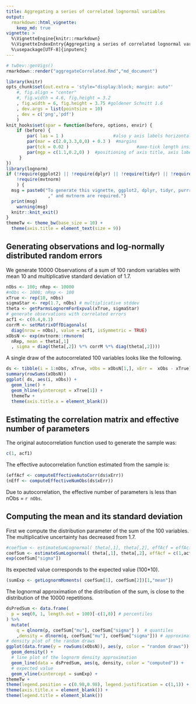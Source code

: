 ```yaml
---
title: Aggregating a series of correlated lognormal variables
output: 
  rmarkdown::html_vignette: 
    keep_md: true
vignette: >
  %\VignetteEngine{knitr::rmarkdown}
  %\VignetteIndexEntry{Aggregating a series of correlated lognormal variables}
  %\usepackage[UTF-8]{inputenc}
---
```

```r
# twDev::genVigs()
rmarkdown::render("aggregateCorrelated.Rmd","md_document") 
```

```r
library(knitr)
opts_chunk$set(out.extra = 'style="display:block; margin: auto"'
    #, fig.align = "center"
    #, fig.width = 4.6, fig.height = 3.2
    , fig.width = 6, fig.height = 3.75 #goldener Schnitt 1.6
    , dev.args = list(pointsize = 10)
    , dev = c('png','pdf')
    )
knit_hooks$set(spar = function(before, options, envir) {
    if (before) {
        par( las = 1 )                   #also y axis labels horizontal
        par(mar = c(2.0,3.3,0,0) + 0.3 )  #margins
        par(tck = 0.02 )                          #axe-tick length inside plots             
        par(mgp = c(1.1,0.2,0) )  #positioning of axis title, axis labels, axis
     }
})
library(lognorm) 
if (!require(ggplot2) || !require(dplyr) || !require(tidyr) || !require(purrr) ||
    !require(mvtnorm)
    ) {
  msg = paste0("To generate this vignette, ggplot2, dplyr, tidyr, purrr,"
	            ," and mvtnorm are required.")
  print(msg)
	warning(msg)
  knitr::knit_exit()
}
themeTw <- theme_bw(base_size = 10) + 
  theme(axis.title = element_text(size = 9))
```

## Generating observations and log-normally distributed random errors

We generate 10000 Observations of a sum of 100 random variables 
with mean 10 and multiplicative standard deviation
of 1.7.

```r
nObs <- 100; nRep <- 10000
#nObs <- 1000; nRep <- 100
xTrue <- rep(10, nObs)
sigmaStar <- rep(1.7, nObs) # multiplicative stddev 
theta <- getParmsLognormForExpval(xTrue, sigmaStar)
# generate observations with correlated errors
acf1 <- c(0.4,0.1)
corrM <- setMatrixOffDiagonals(
  diag(nrow = nObs), value = acf1, isSymmetric = TRUE)
xObsN <- exp(mvtnorm::rmvnorm(
  nRep, mean = theta[,1]
  , sigma = diag(theta[,2]) %*% corrM %*% diag(theta[,2])))
```

A single draw of the autocorrelated 100 variables looks like the following.
```r
ds <- tibble(i = 1:nObs, xTrue, xObs = xObsN[1,], xErr =  xObs - xTrue)
summary(rowSums(xObsN))
ggplot( ds, aes(i, xObs)) +
  geom_line() +
  geom_hline(yintercept = xTrue[1]) +
  themeTw +   
  theme(axis.title.x = element_blank())
```

## Estimating the correlation matrix and effective number of parameters

The original autocorrelation function used to generate the sample was:
```r
c(1, acf1)
```

The effective autocorrelation function estimated from the sample is:
```r
(effAcf <- computeEffectiveAutoCorr(ds$xErr))
(nEff <- computeEffectiveNumObs(ds$xErr))
```

Due to autocorrelation, the effective number of parameters is less than 
nObs = `r nObs`.

## Computing the mean and its standard deviation

First we compute the distribution parameter of the sum of the 100 variables.
The multiplicative uncertainty has decreased from 1.7.

```r
#coefSum <- estimateSumLognormal( theta[,1], theta[,2], effAcf = effAcf )
coefSum <- estimateSumLognormal( theta[,1], theta[,2], effAcf = c(1,acf1) )
exp(coefSum["sigma"])
```

Its expected value corresponds to the expected value (100*10).

```r
(sumExp <- getLognormMoments( coefSum[1], coefSum[2])[1,"mean"])
```

The lognormal approximation of the distribution of the sum, is close to the
distribution of the 10000 repetitions.

```r
dsPredSum <- data.frame(
  p = seq(0, 1, length.out = 100)[-c(1,0)] # percentiles
) %>%
  mutate( 
    q = qlnorm(p, coefSum["mu"], coefSum["sigma"] )  # quantiles
    ,density = dlnorm(q, coefSum["mu"], coefSum["sigma"])) # approximated density
# density plot of the random draws
ggplot(data.frame(y = rowSums(xObsN)), aes(y, color = "random draws")) + 
  geom_density() +
  # line plot of the lognorm density approximation
  geom_line(data = dsPredSum, aes(q, density, color = "computed")) +
  # expected value
  geom_vline(xintercept = sumExp) +
themeTw +
theme(legend.position = c(0.98,0.98), legend.justification = c(1,1)) +
theme(axis.title.x = element_blank()) +
theme(legend.title = element_blank())
```

